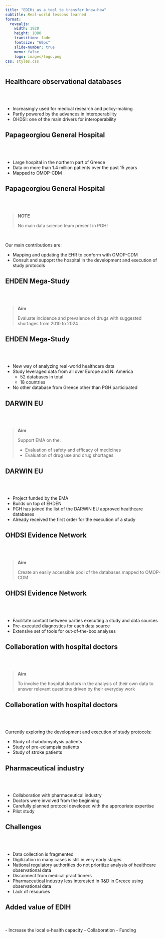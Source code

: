 ```yaml
---
title: "EDIHs as a tool to transfer know-how"
subtitle: Real-world lessons learned
format:
  revealjs:
    width: 1920
    height: 1080
    transition: fade
    fontsize: "60px"
    slide-number: true
    menu: false
    logo: images/logo.png
css: styles.css
---
```


## Healthcare observational databases

\
\

- Increasingly used for medical research and policy-making
- Partly powered by the advances in interoperability
- OHDSI: one of the main drivers for interoperability

## Papageorgiou General Hospital

\
\

- Large hospital in the northern part of Greece
- Data on more than 1.4 million patients over the past 15 years
- Mapped to OMOP-CDM

## Papageorgiou General Hospital

\
\

> **NOTE**
>
> No main data science team present in PGH!

\

Our main contributions are:

  - Mapping and updating the EHR to conform with OMOP-CDM
  - Consult and supoprt the hospital in the development and execution of study protocols
  

## EHDEN Mega-Study

\
\

> **Aim**
>
> Evaluate incidence and prevalence of drugs with suggested shortages from 2010 to 2024

## EHDEN Mega-Study

\
\

- New way of analyzing real-world healthcare data
- Study leveraged data from all over Europe and N. America
  - 52 databases in total
  - 18 countries
- No other database from Greece other than PGH participated

## DARWIN EU

\
\

> **Aim**
> 
> Support EMA on the:
>
>  - Evaluation of safety and efficacy of medicines
>  - Evaluation of drug use and drug shortages

## DARWIN EU

\
\

- Project funded by the EMA
- Builds on top of EHDEN
- PGH has joined the list of the DARWIN EU approved healthcare databases
- Already received the first order for the execution of a study

## OHDSI Evidence Network

\
\

> **Aim**
>
> Create an easily accessible pool of the databases mapped to OMOP-CDM

## OHDSI Evidence Network

\
\

- Facilitate contact between parties executing a study and data sources
- Pre-executed diagnostics for each data source
- Extensive set of tools for out-of-the-box analyses

## Collaboration with hospital doctors

\
\

> **Aim** 
>
> To involve the hospital doctors in the analysis of their own data to answer relevant questions driven by their
> everyday work

## Collaboration with hospital doctors

\
\

Currently exploring the development and execution of study protocols:

  - Study of rhabdomyolysis patients 
  - Study of pre-eclampsia patients
  - Study of stroke patients

## Pharmaceutical industry

\
\

- Collaboration with pharmaceutical industry
- Doctors were involved from the beginning
- Carefully planned protocol developed with the appropriate expertise
- Pilot study

## Challenges

\
\

- Data collection is fragmented 
- Digitization in many cases is still in very early stages
- National regulatory authorities do not prioritize analysis of healthcare observational data
- Disconnect from medical practitioners
- Pharmaceutical industry less interested in R&D in Greece using observational data
- Lack of resources


## Added value of EDIH

\
\
 - Increase the local e-health capacity
 - Collaboration
 - Funding
